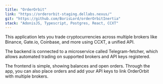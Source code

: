 ```yaml
---
title: "OrderOrbit"
link: "https://orderorbit-staging.dellabs.nexus/"
git: "https://github.com/BorisLord/orderOrbitInertia"
stack: "AdonisJS, Typescript, Postgres, React, CCXT"
---
```


This application lets you trade cryptocurrencies across multiple brokers like Binance, Gate.io, Coinbase, and more using CCXT, a unified API.

The backend is connected to a microservice called Telegram-fetcher, which allows automated trading on supported brokers and API keys registered.

The frontend is simple, showing balances and open orders. Through the app, you can also place orders and add your API keys to link OrderOrbit with multiple brokers.